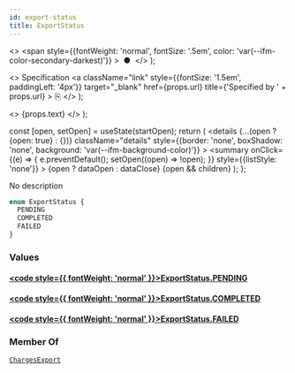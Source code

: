 ```yaml
---
id: export-status
title: ExportStatus
---
```


  <>
    <span
      style={{fontWeight: 'normal', fontSize: '.5em', color: 'var(--ifm-color-secondary-darkest)'}}
    >
      &nbsp;●&nbsp;
    </span>
  </>
);

  <>
    Specification
    <a
      className="link"
      style={{fontSize: '1.5em', paddingLeft: '4px'}}
      target="_blank"
      href={props.url}
      title={'Specified by ' + props.url}
    >
      ⎘
    </a>
  </>
);

  <>
    <span className={props.class}>{props.text}</span>
  </>
);


  const [open, setOpen] = useState(startOpen);
  return (
    <details
      {...(open ? {open: true} : {})}
      className="details"
      style={{border: 'none', boxShadow: 'none', background: 'var(--ifm-background-color)'}}
    >
      <summary
        onClick={(e) => {
          e.preventDefault();
          setOpen((open) => !open);
        }}
        style={{listStyle: 'none'}}
      >
        {open ? dataOpen : dataClose}
      </summary>
      {open && children}
    </details>
  );
};

No description

```graphql
enum ExportStatus {
  PENDING
  COMPLETED
  FAILED
}
```

### Values

#### [<code style={{ fontWeight: 'normal' }}>ExportStatus.<b>PENDING</b></code>](#)

#### [<code style={{ fontWeight: 'normal' }}>ExportStatus.<b>COMPLETED</b></code>](#)

#### [<code style={{ fontWeight: 'normal' }}>ExportStatus.<b>FAILED</b></code>](#)

### Member Of

[`ChargesExport`](/docs/apis/graphql/types/objects/charges-export.mdx) <Badge class="badge badge--secondary badge--relation" text="object"/>
